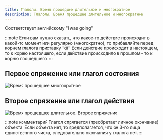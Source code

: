 ```yaml
---
title: Глалолы. Время прошедшее длительное и многократное
description: Глалолы. Время прошедшее длительное и многократное
---
```


Соответствует английскому "I was going".

:::note
Если вам нужно сказать, что какое-то действие происходит в какой-то момент или регулярно (многократно), то прибавляйте перед корнем глалога приставку "di". Если действие происходит в настоящем, то к корню настоящего, если действие происходило в прошлом - то к корню прошедшего.
:::

## Первое спряжение или глагол состояния

![Время прошедшее многократное](/img/chapter-7/time-past-multiple.png)

## Второе спряжение или глагол действия

![Время прошедшее длительное. Второе спряжение](/img/chapter-7/time-past-multiple-2.png)

:::note комментарий
Глагол спрягается (преобретает личное окончание) объекта. Если объекта нет, то предполагается, что он 3-го лица единственного числа, следовательно окончания у глалога нет.
:::
